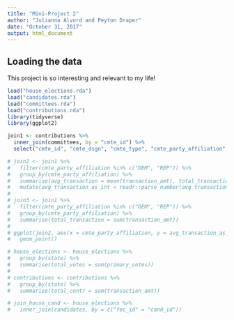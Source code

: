 ```yaml
---
title: "Mini-Project 2"
author: "Julianna Alvord and Peyton Draper"
date: "October 31, 2017"
output: html_document
---
```



## Loading the data

This project is so interesting and relevant to my life! 

```r
load("house_elections.rda")
load("candidates.rda")
load("committees.rda")
load("contributions.rda")
library(tidyverse)
library(ggplot2)
```

```r
join1 <- contributions %>%
  inner_join(committees, by = "cmte_id") %>%
  select("cmte_id", "cmte_dsgn", "cmte_type", "cmte_party_affiliation", "org_type", "transaction_type", "transaction_amt", "entity_type", "connected_org_name")

# join2 <- join1 %>%
#   filter(cmte_party_affiliation %in% c("DEM", "REP")) %>%
#   group_by(cmte_party_affiliation) %>%
#   summarise(avg_transaction = mean(transaction_amt), total_transaction = sum(transaction_amt)) %>%
#   mutate(avg_transaction_as_int = readr::parse_number(avg_transaction))
# 
# join3 <- join1 %>%
#   filter(cmte_party_affiliation %in% c("DEM", "REP")) %>%
#   group_by(cmte_party_affiliation) %>%
#   summarise(total_transaction = sum(transaction_amt))
# 
# ggplot(join2, aes(x = cmte_party_affiliation, y = avg_transaction_as_int)) +
#   geom_point()
```


```r
# house_elections <- house_elections %>%
#   group_by(state) %>%
#   summarise(total_votes = sum(primary_votes))
# 
# contributions <- contributions %>%
#   group_by(state) %>%
#   summarise(total_contr = sum(transaction_amt))


```

```r
# join_house_cand <- house_elections %>%
#   inner_join(candidates, by = c("fec_id" = "cand_id"))


```

